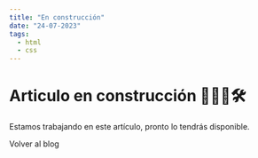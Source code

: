 ```yaml
---
title: "En construcción"
date: "24-07-2023"
tags:
  - html
  - css
---
```


# Articulo en construcción 👷🏻‍♂️🛠

Estamos trabajando en este artículo, pronto lo tendrás disponible.

<Link href="/">Volver al blog</Link>
